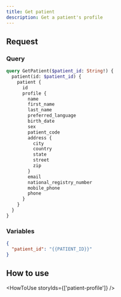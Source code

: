 ```yaml
---
title: Get patient
description: Get a patient's profile
---
```


## Request

### Query

```graphql
query GetPatient($patient_id: String!) {
  patient(id: $patient_id) {
    patient {
      id
      profile {
        name
        first_name
        last_name
        preferred_language
        birth_date
        sex
        patient_code
        address {
          city
          country
          state
          street
          zip
        }
        email
        national_registry_number
        mobile_phone
        phone
      }
    }
  }
}
```

### Variables

```json
{
  "patient_id": "{{PATIENT_ID}}"
}
```

## How to use

<HowToUse storyIds={['patient-profile']} />
